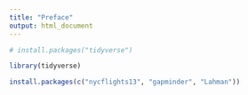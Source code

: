 ```yaml
---
title: "Preface"
output: html_document
---
```


```r
# install.packages("tidyverse")

library(tidyverse)
```

```r
install.packages(c("nycflights13", "gapminder", "Lahman"))
```

